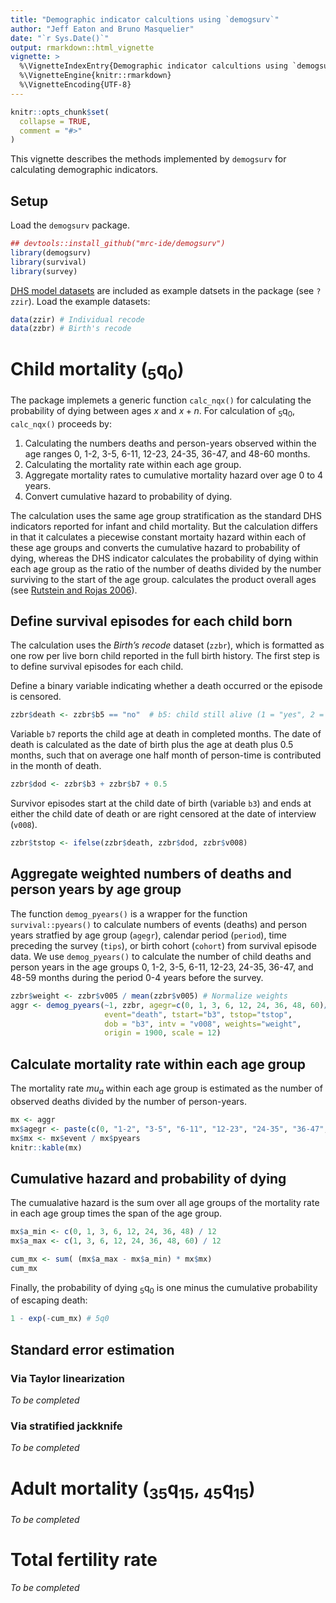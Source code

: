 ```yaml
---
title: "Demographic indicator calcultions using `demogsurv`"
author: "Jeff Eaton and Bruno Masquelier"
date: "`r Sys.Date()`"
output: rmarkdown::html_vignette
vignette: >
  %\VignetteIndexEntry{Demographic indicator calcultions using `demogsurv`}
  %\VignetteEngine{knitr::rmarkdown}
  %\VignetteEncoding{UTF-8}
---
```


```r
knitr::opts_chunk$set(
  collapse = TRUE,
  comment = "#>"
)
```

This vignette describes the methods implemented by `demogsurv` for calculating demographic indicators.

## Setup

Load the `demogsurv` package.

```r
## devtools::install_github("mrc-ide/demogsurv")
library(demogsurv)
library(survival)
library(survey)
```

[DHS model datasets](https://dhsprogram.com/data/download-model-datasets.cfm) are included as example datsets in the package (see `?zzir`). Load the example datasets:

```r
data(zzir) # Individual recode
data(zzbr) # Birth's recode
```

# Child mortality (~5~q~0~)

The package implemets a generic function `calc_nqx()` for calculating the 
probability of dying between ages $x$ and $x+n$. For calculation of ~5~q~0~, 
`calc_nqx()` proceeds by:

1. Calculating the numbers deaths and person-years observed within the age ranges
   0, 1-2, 3-5, 6-11, 12-23, 24-35, 36-47, and 48-60 months.
1. Calculating the mortality rate within each age group.
1. Aggregate mortality rates to cumulative mortality hazard over age 0 to 4 years.
1. Convert cumulative hazard to probability of dying.

The calculation uses the same age group stratification as the standard DHS indicators
reported for infant and child mortality. But the calculation differs in that it 
calculates a piecewise constant mortaity hazard within each of these age groups
and converts the cumulative hazard to probability of dying, whereas the DHS indicator
calculates the probability of dying within each age group as the ratio of the number 
of deaths divided by the number surviving to the start of the age group.
calculates the product overall ages (see [Rutstein and Rojas 2006](http://dhsprogram.com/pubs/pdf/DHSG1/Guide_to_DHS_Statistics_29Oct2012_DHSG1.pdf)).

## Define survival episodes for each child born

The calculation uses the _Birth's recode_ dataset (`zzbr`), which is formatted as 
one row per live born child reported in the full birth history. The first step is 
to define survival episodes for each child.

Define a binary variable indicating whether a death occurred or the episode is 
censored.
```r
zzbr$death <- zzbr$b5 == "no"  # b5: child still alive (1 = "yes", 2 = "no")
```

Variable `b7` reports the child age at death in completed months. The date of
death is calculated as the date of birth plus the age at death plus 0.5 months,
such that on average one half month of person-time is contributed in the month
of death.
```r
zzbr$dod <- zzbr$b3 + zzbr$b7 + 0.5
```

Survivor episodes start at the child date of birth (variable `b3`) and ends at 
either the child date of death or are right  censored at the date of interview 
(`v008`).
```r
zzbr$tstop <- ifelse(zzbr$death, zzbr$dod, zzbr$v008)
```

## Aggregate weighted numbers of deaths and person years by age group

The function `demog_pyears()` is a wrapper for the function `survival::pyears()` to 
calculate numbers of events (deaths) and person years stratfied by age group (`agegr`), 
calendar period (`period`), time preceding the survey (`tips`), or birth cohort (`cohort`)
from survival episode data. We use `demog_pyears()` to calculate the number of child
deaths and person years in the age groups 0, 1-2, 3-5, 6-11, 12-23, 24-35, 36-47, 
and 48-59 months during the period 0-4 years before the survey.

```r
zzbr$weight <- zzbr$v005 / mean(zzbr$v005) # Normalize weights
aggr <- demog_pyears(~1, zzbr, agegr=c(0, 1, 3, 6, 12, 24, 36, 48, 60)/12, tips=c(0, 5),
                     event="death", tstart="b3", tstop="tstop",
                     dob = "b3", intv = "v008", weights="weight",
                     origin = 1900, scale = 12)
```

## Calculate mortality rate within each age group

The mortality rate $mu_a$ within each age group is estimated as the number
of observed deaths divided by the number of person-years.

```r
mx <- aggr
mx$agegr <- paste(c(0, "1-2", "3-5", "6-11", "12-23", "24-35", "36-47", "48-59"), "months")
mx$mx <- mx$event / mx$pyears
knitr::kable(mx)
```

## Cumulative hazard and probability of dying

The cumualative hazard is the sum over all age groups of the mortality rate
in each age group times the span of the age group.
```r
mx$a_min <- c(0, 1, 3, 6, 12, 24, 36, 48) / 12
mx$a_max <- c(1, 3, 6, 12, 24, 36, 48, 60) / 12

cum_mx <- sum( (mx$a_max - mx$a_min) * mx$mx)
cum_mx
```

Finally, the probability of dying ~5~q~0~ is one minus the cumulative probability
of escaping death:
```r
1 - exp(-cum_mx) # 5q0
```

## Standard error estimation 

### Via Taylor linearization 

_To be completed_

### Via stratified jackknife 

_To be completed_


# Adult mortality (~35~q~15~, ~45~q~15~)

_To be completed_

# Total fertility rate

_To be completed_

